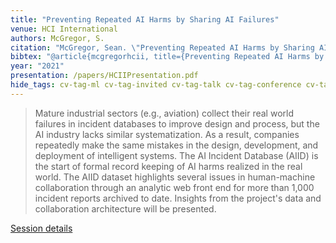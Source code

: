 ```yaml
---
title: "Preventing Repeated AI Harms by Sharing AI Failures"
venue: HCI International
authors: McGregor, S.
citation: "McGregor, Sean. \"Preventing Repeated AI Harms by Sharing AI Failures.\""
bibtex: "@article{mcgregorhcii, title={Preventing Repeated AI Harms by Sharing AI Failures},author={McGregor, Sean}}"
year: "2021"
presentation: /papers/HCIIPresentation.pdf
hide_tags: cv-tag-ml cv-tag-invited cv-tag-talk cv-tag-conference cv-tag-ethics
---
```

> Mature industrial sectors (e.g., aviation) collect their real world failures in incident databases to improve design and process, but the AI industry lacks similar systematization. As a result, companies repeatedly make the same mistakes in the design, development, and deployment of intelligent systems. The AI Incident Database (AIID) is the start of formal record keeping of AI harms realized in the real world. The AIID dataset highlights several issues in human-machine collaboration through an analytic web front end for more than 1,000 incident reports archived to date. Insights from the project's data and collaboration architecture will be presented.

[Session details](http://2021.hci.international/Human-Centered_AI_Thematic_Sessions.html#1011)

